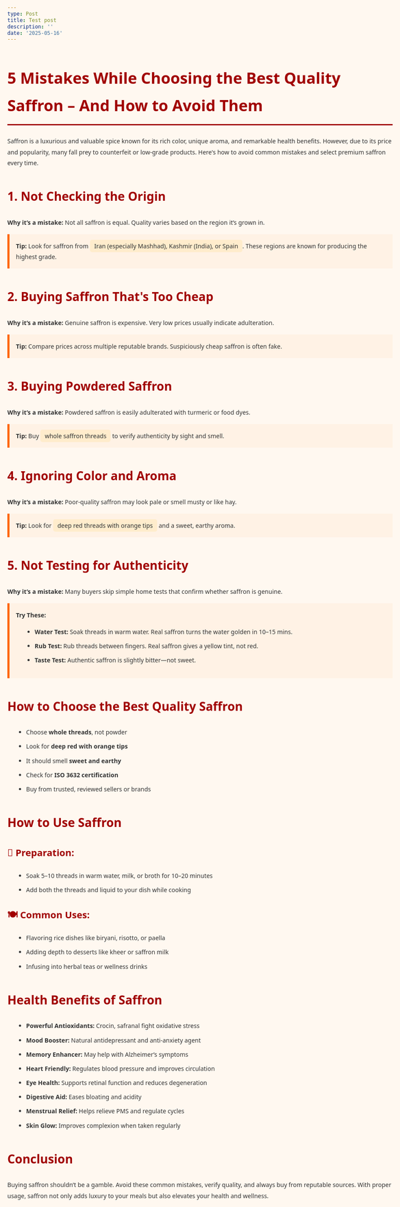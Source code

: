 ```yaml
---
type: Post
title: Test post
description: ''
date: '2025-05-16'
---
```

<!DOCTYPE html><html lang="en"><head>  <meta charset="UTF-8">  <meta name="viewport" content="width=device-width, initial-scale=1">  <title>5 Mistakes While Choosing the Best Quality Saffron</title>  <style>    body {      font-family: 'Segoe UI', Tahoma, Geneva, Verdana, sans-serif;      line-height: 1.8;      background-color: #fff8f0;      color: #333;      padding: 30px;      max-width: 900px;      margin: auto;    }    h1, h2, h3 {      color: #a10000;    }    h1 {      font-size: 36px;      border-bottom: 3px solid #a10000;      padding-bottom: 10px;    }    h2 {      margin-top: 40px;      font-size: 28px;    }    h3 {      margin-top: 25px;      font-size: 22px;    }    p {      margin-bottom: 15px;    }    .tip {      background-color: #fff2e5;      padding: 15px;      border-left: 5px solid #ff6600;      margin: 15px 0;    }    ul {      margin-left: 20px;    }    ul li {      margin-bottom: 8px;    }    .highlight {      background-color: #ffeccc;      padding: 5px 10px;      border-radius: 5px;    }  </style></head><body>  <h1>5 Mistakes While Choosing the Best Quality Saffron – And How to Avoid Them</h1>  <p>Saffron is a luxurious and valuable spice known for its rich color, unique aroma, and remarkable health benefits. However, due to its price and popularity, many fall prey to counterfeit or low-grade products. Here's how to avoid common mistakes and select premium saffron every time.</p>  <h2>1. Not Checking the Origin</h2>  <p><strong>Why it’s a mistake:</strong> Not all saffron is equal. Quality varies based on the region it’s grown in.</p>  <div class="tip">    <strong>Tip:</strong> Look for saffron from <span class="highlight">Iran (especially Mashhad), Kashmir (India), or Spain</span>. These regions are known for producing the highest grade.  </div>  <h2>2. Buying Saffron That's Too Cheap</h2>  <p><strong>Why it’s a mistake:</strong> Genuine saffron is expensive. Very low prices usually indicate adulteration.</p>  <div class="tip">    <strong>Tip:</strong> Compare prices across multiple reputable brands. Suspiciously cheap saffron is often fake.  </div>  <h2>3. Buying Powdered Saffron</h2>  <p><strong>Why it’s a mistake:</strong> Powdered saffron is easily adulterated with turmeric or food dyes.</p>  <div class="tip">    <strong>Tip:</strong> Buy <span class="highlight">whole saffron threads</span> to verify authenticity by sight and smell.  </div>  <h2>4. Ignoring Color and Aroma</h2>  <p><strong>Why it’s a mistake:</strong> Poor-quality saffron may look pale or smell musty or like hay.</p>  <div class="tip">    <strong>Tip:</strong> Look for <span class="highlight">deep red threads with orange tips</span> and a sweet, earthy aroma.  </div>  <h2>5. Not Testing for Authenticity</h2>  <p><strong>Why it’s a mistake:</strong> Many buyers skip simple home tests that confirm whether saffron is genuine.</p>  <div class="tip">    <strong>Try These:</strong>    <ul>      <li><strong>Water Test:</strong> Soak threads in warm water. Real saffron turns the water golden in 10–15 mins.</li>      <li><strong>Rub Test:</strong> Rub threads between fingers. Real saffron gives a yellow tint, not red.</li>      <li><strong>Taste Test:</strong> Authentic saffron is slightly bitter—not sweet.</li>    </ul>  </div>  <h2>How to Choose the Best Quality Saffron</h2>  <ul>    <li>Choose <strong>whole threads</strong>, not powder</li>    <li>Look for <strong>deep red with orange tips</strong></li>    <li>It should smell <strong>sweet and earthy</strong></li>    <li>Check for <strong>ISO 3632 certification</strong></li>    <li>Buy from trusted, reviewed sellers or brands</li>  </ul>  <h2>How to Use Saffron</h2>  <h3>🌼 Preparation:</h3>  <ul>    <li>Soak 5–10 threads in warm water, milk, or broth for 10–20 minutes</li>    <li>Add both the threads and liquid to your dish while cooking</li>  </ul>  <h3>🍽️ Common Uses:</h3>  <ul>    <li>Flavoring rice dishes like biryani, risotto, or paella</li>    <li>Adding depth to desserts like kheer or saffron milk</li>    <li>Infusing into herbal teas or wellness drinks</li>  </ul>  <h2>Health Benefits of Saffron</h2>  <ul>    <li><strong>Powerful Antioxidants:</strong> Crocin, safranal fight oxidative stress</li>    <li><strong>Mood Booster:</strong> Natural antidepressant and anti-anxiety agent</li>    <li><strong>Memory Enhancer:</strong> May help with Alzheimer’s symptoms</li>    <li><strong>Heart Friendly:</strong> Regulates blood pressure and improves circulation</li>    <li><strong>Eye Health:</strong> Supports retinal function and reduces degeneration</li>    <li><strong>Digestive Aid:</strong> Eases bloating and acidity</li>    <li><strong>Menstrual Relief:</strong> Helps relieve PMS and regulate cycles</li>    <li><strong>Skin Glow:</strong> Improves complexion when taken regularly</li>  </ul>  <h2>Conclusion</h2>  <p>Buying saffron shouldn’t be a gamble. Avoid these common mistakes, verify quality, and always buy from reputable sources. With proper usage, saffron not only adds luxury to your meals but also elevates your health and wellness.</p></body></html>

